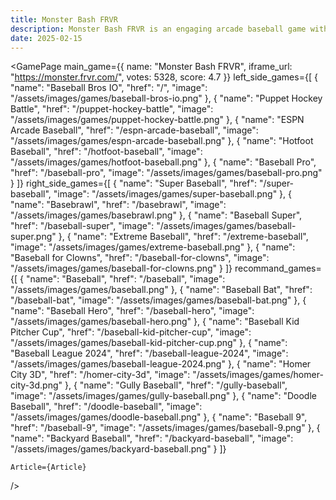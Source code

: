 ```yaml
---
title: Monster Bash FRVR
description: Monster Bash FRVR is an engaging arcade baseball game with simple one-click controls, vibrant graphics, and strategic gameplay. Enjoy Monster Bash FRVR unblocked and master the game with expert tips!
date: 2025-02-15
---
```


  
<GamePage 
    main_game={{
    name: "Monster Bash FRVR",
    iframe_url: "https://monster.frvr.com/",
    votes: 5328,
    score: 4.7
}} 
left_side_games={[
    {
        "name": "Baseball Bros IO",
        "href": "/",
        "image": "/assets/images/games/baseball-bros-io.png"
    },
    {
        "name": "Puppet Hockey Battle",
        "href": "/puppet-hockey-battle",
        "image": "/assets/images/games/puppet-hockey-battle.png"
    },
    {
        "name": "ESPN Arcade Baseball",
        "href": "/espn-arcade-baseball",
        "image": "/assets/images/games/espn-arcade-baseball.png"
    },
    {
        "name": "Hotfoot Baseball",
        "href": "/hotfoot-baseball",
        "image": "/assets/images/games/hotfoot-baseball.png"
    },
    {
        "name": "Baseball Pro",
        "href": "/baseball-pro",
        "image": "/assets/images/games/baseball-pro.png"
    }
    ]}
    right_side_games={[
    {
        "name": "Super Baseball",
        "href": "/super-baseball",
        "image": "/assets/images/games/super-baseball.png"
    },
    {
        "name": "Basebrawl",
        "href": "/basebrawl",
        "image": "/assets/images/games/basebrawl.png"
    },
    {
        "name": "Baseball Super",
        "href": "/baseball-super",
        "image": "/assets/images/games/baseball-super.png"
    },
    {
        "name": "Extreme Baseball",
        "href": "/extreme-baseball",
        "image": "/assets/images/games/extreme-baseball.png"
    },
    {
        "name": "Baseball for Clowns",
        "href": "/baseball-for-clowns",
        "image": "/assets/images/games/baseball-for-clowns.png"
    }
    ]}
    recommand_games={[
    {
        "name": "Baseball",
        "href": "/baseball",
        "image": "/assets/images/games/baseball.png"
    },
    {
        "name": "Baseball Bat",
        "href": "/baseball-bat",
        "image": "/assets/images/games/baseball-bat.png"
    },
    {
        "name": "Baseball Hero",
        "href": "/baseball-hero",
        "image": "/assets/images/games/baseball-hero.png"
    },
    {
        "name": "Baseball Kid Pitcher Cup",
        "href": "/baseball-kid-pitcher-cup",
        "image": "/assets/images/games/baseball-kid-pitcher-cup.png"
    },
    {
        "name": "Baseball League 2024",
        "href": "/baseball-league-2024",
        "image": "/assets/images/games/baseball-league-2024.png"
    },
    {
        "name": "Homer City 3D",
        "href": "/homer-city-3d",
        "image": "/assets/images/games/homer-city-3d.png"
    },
    {
        "name": "Gully Baseball",
        "href": "/gully-baseball",
        "image": "/assets/images/games/gully-baseball.png"
    },
    {
        "name": "Doodle Baseball",
        "href": "/doodle-baseball",
        "image": "/assets/images/games/doodle-baseball.png"
    },
    {
        "name": "Baseball 9",
        "href": "/baseball-9",
        "image": "/assets/images/games/baseball-9.png"
    },
    {
        "name": "Backyard Baseball",
         "href": "/backyard-baseball",
        "image": "/assets/images/games/backyard-baseball.png"
    }
    ]}

    Article={Article}
 />